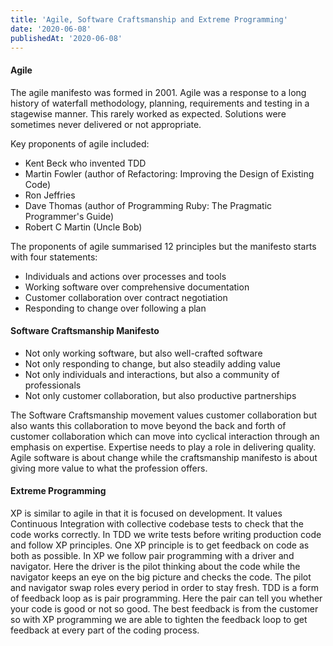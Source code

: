 ```yaml
---
title: 'Agile, Software Craftsmanship and Extreme Programming'
date: '2020-06-08'
publishedAt: '2020-06-08'
---
```


#### Agile

The agile manifesto was formed in 2001. Agile was a response to a long history of waterfall methodology,
planning, requirements and testing in a stagewise manner. This rarely worked as expected. Solutions were
sometimes never delivered or not appropriate.

Key proponents of agile included:
- Kent Beck who invented TDD
- Martin Fowler (author of Refactoring: Improving the Design of Existing Code)
- Ron Jeffries
- Dave Thomas (author of Programming Ruby: The Pragmatic Programmer's Guide)
- Robert C Martin (Uncle Bob)

The proponents of agile summarised 12 principles but the manifesto starts with four statements:
- Individuals and actions over processes and tools
- Working software over comprehensive documentation
- Customer collaboration over contract negotiation
- Responding to change over following a plan

#### Software Craftsmanship Manifesto
- Not only working software, but also well-crafted software
- Not only responding to change, but also steadily adding value
- Not only individuals and interactions, but also a community of professionals
- Not only customer collaboration, but also productive partnerships

The Software Craftsmanship movement values customer collaboration but also wants this collaboration
to move beyond the back and forth of customer collaboration which can move into cyclical interaction
through an emphasis on expertise. Expertise needs to play a role in delivering quality. Agile software is
about change while the craftsmanship manifesto is about giving more value to what the profession offers.

#### Extreme Programming
XP is similar to agile in that it is focused on development. It values Continuous Integration with collective
codebase tests to check that the code works correctly.
In TDD we write tests before writing production code and follow XP principles. One XP principle is to get feedback
on code as both as possible. In XP we follow pair programming with a driver and navigator. Here the driver is the
pilot thinking about the code while the navigator keeps an eye on the big picture and checks the code. The pilot and
navigator swap roles every period in order to stay fresh. TDD is a form of feedback loop as is pair programming.
Here the pair can tell you whether your code is good or not so good. The best feedback is from the customer so with XP
programming we are able to tighten the feedback loop to get feedback at every part of the coding process.
